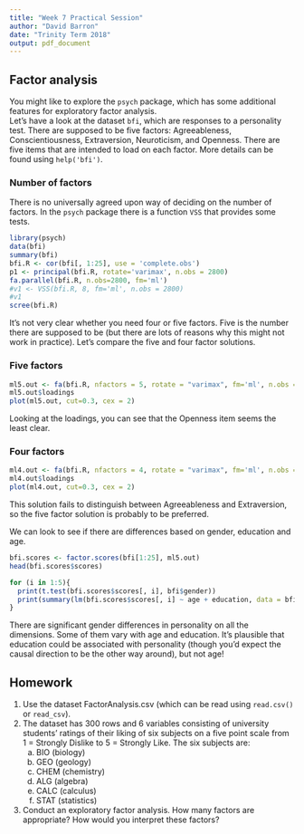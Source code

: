 ```yaml
---
title: "Week 7 Practical Session"
author: "David Barron"
date: "Trinity Term 2018"
output: pdf_document
---
```


## Factor analysis
You might like to explore the `psych` package, which has some additional features for exploratory factor analysis.  
Let's have a look at the dataset `bfi`, which are responses to a personality test. There are supposed to be five factors: Agreeableness, Conscientiousness, Extraversion, Neuroticism, and Openness. There are five items that are intended to load on each factor.  More details can be found using `help('bfi')`.

### Number of factors
There is no universally agreed upon way of deciding on the number of factors. In the `psych` package there is a function `VSS` that provides some tests.

```r
library(psych)
data(bfi)
summary(bfi)
bfi.R <- cor(bfi[, 1:25], use = 'complete.obs')
p1 <- principal(bfi.R, rotate='varimax', n.obs = 2800)
fa.parallel(bfi.R, n.obs=2800, fm='ml')
#v1 <- VSS(bfi.R, 8, fm='ml', n.obs = 2800)
#v1
scree(bfi.R)
```

It's not very clear whether you need four or five factors.  Five is the number there are supposed to be (but there are lots of reasons why this might not work in practice).  Let's compare the five and four factor solutions.

### Five factors

```r
ml5.out <- fa(bfi.R, nfactors = 5, rotate = "varimax", fm='ml', n.obs = 2800)
ml5.out$loadings
plot(ml5.out, cut=0.3, cex = 2)
```

Looking at the loadings, you can see that the Openness item seems the least clear.

### Four factors

```r
ml4.out <- fa(bfi.R, nfactors = 4, rotate = "varimax", fm='ml', n.obs = 2800)
ml4.out$loadings
plot(ml4.out, cut=0.3, cex = 2)
```

This solution fails to distinguish between Agreeableness and Extraversion, so the five factor solution is probably to be preferred.

We can look to see if there are differences based on gender, education and age.

```r
bfi.scores <- factor.scores(bfi[1:25], ml5.out)
head(bfi.scores$scores)

for (i in 1:5){
  print(t.test(bfi.scores$scores[, i], bfi$gender))
  print(summary(lm(bfi.scores$scores[, i] ~ age + education, data = bfi)))
}

```

There are significant gender differences in personality on all the dimensions.  Some of them vary with age and education.  It's plausible that education could be associated with personality (though you'd expect the causal direction to be the other way around), but not age!

## Homework
1. Use the dataset FactorAnalysis.csv (which can be read using `read.csv()` or `read_csv`).
2. The dataset has 300 rows and 6 variables consisting of university students' ratings of their liking of six subjects on a five point scale from 1 = Strongly Dislike to 5 = Strongly Like. The six subjects are:
   a. BIO (biology)
   b. GEO (geology)
   c. CHEM (chemistry)
   d. ALG (algebra)
   e. CALC (calculus)
   f. STAT (statistics)
3. Conduct an exploratory factor analysis.  How many factors are appropriate? How would you interpret these factors?
